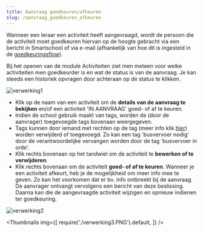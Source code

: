 ```yaml
---
title: Aanvraag goedkeuren/afkeuren
slug: /aanvraag_goedkeuren_afkeuren
---
```


Wanneer een leraar een activiteit heeft aangevraagd, wordt de persoon die de activiteit moet goedkeuren hiervan op de hoogte gebracht via een bericht in Smartschool of via e-mail (afhankelijk van hoe dit is ingesteld in de [goedkeuringsflow](/activiteiten/voorbereiding/#goedkeuringsflow-aanmaken)).

Bij het openen van de module Activiteiten ziet men meteen voor welke activiteiten men goedkeurder is en wat de status is van de aanvraag. Je kan steeds een historiek opvragen door achteraan op de status te klikken. 

![verwerking1](./verwerking1.PNG)

- Klik op de naam van een activiteit om de **details van de aanvraag te bekijken** en/of een activiteit 'IN AANVRAAG' goed- of af te keuren. 
- Indien de school gebruik maakt van tags, worden de (door de aanvrager) toegevoegde tags bovenaan weergegeven. 
- Tags kunnen door iemand met rechten op de tag (meer info klik [hier](/activiteiten/voorbereiding/#tags)) worden verwijderd of toegevoegd. Zo kan een tag 'busvervoer nodig' door de verantwoordelijke vervangen worden door de tag 'busvervoer in orde'. 
- Klik rechts bovenaan op het tandwiel om de activiteit te **bewerken of te verwijderen**.
- Klik rechts bovenaan om de activiteit **goed- of af te keuren**. Wanneer je een activiteit afkeurt, heb je de mogelijkheid om meer info mee te geven. Zo kan het voorkomen dat er bv. info ontbreekt bij de aanvraag. De aanvrager ontvangt vervolgens een bericht van deze beslissing. Daarna kan die de aangevraagde activiteit wijzigen en opnieuw indienen ter goedkeuring.  

![verwerking2](./verwerking2.png)

<Thumbnails img={[
    require('./verwerking3.PNG').default, 
]} />
